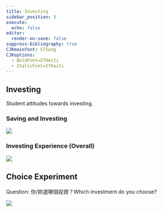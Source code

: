 ```yaml
---
title: Investing
sidebar_position: 3
execute:
  echo: false
editor:
  render-on-save: false
suppress-bibliography: true
CJKmainfont: STSong
CJKoptions:
  - BoldFont=STHeiti
  - ItalicFont=STKaiti
---
```





## Investing

Student attitudes towards investing.

### Saving and Investing

![](investing_files/figure-markdown_strict/cell-3-output-1.png)

### Investing Experience (Overall)

![](investing_files/figure-markdown_strict/cell-4-output-1.png)

## Choice Experiment

Question: 你/妳選哪個投資？Which investment do you choose?

![](investing_files/figure-markdown_strict/cell-5-output-1.png)
